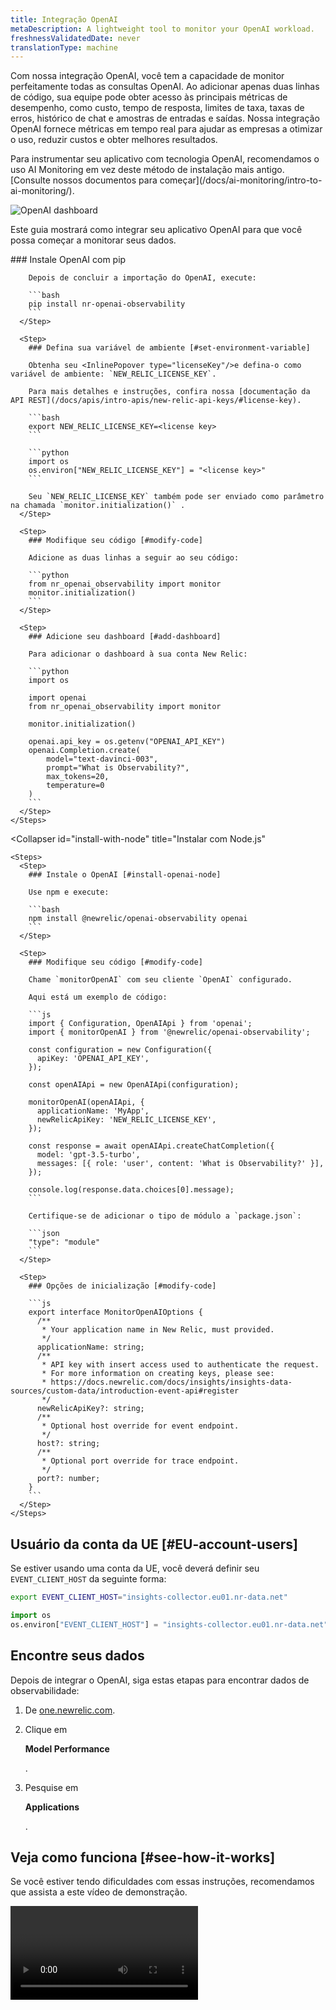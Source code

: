 ```yaml
---
title: Integração OpenAI
metaDescription: A lightweight tool to monitor your OpenAI workload.
freshnessValidatedDate: never
translationType: machine
---
```



Com nossa integração OpenAI, você tem a capacidade de monitor perfeitamente todas as consultas OpenAI. Ao adicionar apenas duas linhas de código, sua equipe pode obter acesso às principais métricas de desempenho, como custo, tempo de resposta, limites de taxa, taxas de erros, histórico de chat e amostras de entradas e saídas. Nossa integração OpenAI fornece métricas em tempo real para ajudar as empresas a otimizar o uso, reduzir custos e obter melhores resultados.

<Callout variant="important">
  Para instrumentar seu aplicativo com tecnologia OpenAI, recomendamos o uso AI Monitoring em vez deste método de instalação mais antigo. [Consulte nossos documentos para começar](/docs/ai-monitoring/intro-to-ai-monitoring/).
</Callout>

<img
  title="OpenAI dashboard"
  alt="OpenAI dashboard"
  src={modelperformancemonitoringOpenAIDashboard1}
/>

Este guia mostrará como integrar seu aplicativo OpenAI para que você possa começar a monitorar seus dados.

<CollapserGroup>
  <Collapser
    id="install-with-python"
    title="Instalar para aplicativo Python"
  >
    <Steps>
      <Step>
        ### Instale OpenAI com pip

        Depois de concluir a importação do OpenAI, execute:

        ```bash
        pip install nr-openai-observability
        ```
      </Step>

      <Step>
        ### Defina sua variável de ambiente [#set-environment-variable]

        Obtenha seu <InlinePopover type="licenseKey"/>e defina-o como variável de ambiente: `NEW_RELIC_LICENSE_KEY`.

        Para mais detalhes e instruções, confira nossa [documentação da API REST](/docs/apis/intro-apis/new-relic-api-keys/#license-key).

        ```bash
        export NEW_RELIC_LICENSE_KEY=<license key>
        ```

        ```python
        import os
        os.environ["NEW_RELIC_LICENSE_KEY"] = "<license key>"
        ```

        Seu `NEW_RELIC_LICENSE_KEY` também pode ser enviado como parâmetro na chamada `monitor.initialization()` .
      </Step>

      <Step>
        ### Modifique seu código [#modify-code]

        Adicione as duas linhas a seguir ao seu código:

        ```python
        from nr_openai_observability import monitor
        monitor.initialization()
        ```
      </Step>

      <Step>
        ### Adicione seu dashboard [#add-dashboard]

        Para adicionar o dashboard à sua conta New Relic:

        ```python
        import os

        import openai
        from nr_openai_observability import monitor

        monitor.initialization()

        openai.api_key = os.getenv("OPENAI_API_KEY")
        openai.Completion.create(
            model="text-davinci-003",
            prompt="What is Observability?",
            max_tokens=20,
            temperature=0 
        )
        ```
      </Step>
    </Steps>
  </Collapser>

  <Collapser
    id="install-with-node"
    title="Instalar com Node.js"
  >
    <Steps>
      <Step>
        ### Instale o OpenAI [#install-openai-node]

        Use npm e execute:

        ```bash
        npm install @newrelic/openai-observability openai
        ```
      </Step>

      <Step>
        ### Modifique seu código [#modify-code]

        Chame `monitorOpenAI` com seu cliente `OpenAI` configurado.

        Aqui está um exemplo de código:

        ```js
        import { Configuration, OpenAIApi } from 'openai';
        import { monitorOpenAI } from '@newrelic/openai-observability';

        const configuration = new Configuration({
          apiKey: 'OPENAI_API_KEY',
        });

        const openAIApi = new OpenAIApi(configuration);

        monitorOpenAI(openAIApi, {
          applicationName: 'MyApp',
          newRelicApiKey: 'NEW_RELIC_LICENSE_KEY',
        });

        const response = await openAIApi.createChatCompletion({
          model: 'gpt-3.5-turbo',
          messages: [{ role: 'user', content: 'What is Observability?' }],
        });

        console.log(response.data.choices[0].message);
        ```

        Certifique-se de adicionar o tipo de módulo a `package.json`:

        ```json
        "type": "module"
        ```
      </Step>

      <Step>
        ### Opções de inicialização [#modify-code]

        ```js
        export interface MonitorOpenAIOptions {
          /**
           * Your application name in New Relic, must provided.
           */
          applicationName: string;
          /**
           * API key with insert access used to authenticate the request.
           * For more information on creating keys, please see:
           * https://docs.newrelic.com/docs/insights/insights-data-sources/custom-data/introduction-event-api#register
           */
          newRelicApiKey?: string;
          /**
           * Optional host override for event endpoint.
           */
          host?: string;
          /**
           * Optional port override for trace endpoint.
           */
          port?: number;
        }
        ```
      </Step>
    </Steps>
  </Collapser>
</CollapserGroup>

## Usuário da conta da UE [#EU-account-users]

Se estiver usando uma conta da UE, você deverá definir seu `EVENT_CLIENT_HOST` da seguinte forma:

```bash
export EVENT_CLIENT_HOST="insights-collector.eu01.nr-data.net"
```

```python
import os
os.environ["EVENT_CLIENT_HOST"] = "insights-collector.eu01.nr-data.net"
```

## Encontre seus dados

Depois de integrar o OpenAI, siga estas etapas para encontrar dados de observabilidade:

1. De [one.newrelic.com](https://one.newrelic.com).

2. Clique em

   <DNT>**Model Performance**</DNT>

   .

3. Pesquise em

   <DNT>**Applications**</DNT>

   .

## Veja como funciona [#see-how-it-works]

Se você estiver tendo dificuldades com essas instruções, recomendamos que assista a este vídeo de demonstração.

<Video
  type="wistia"
  id="dz28h83owk"
/>